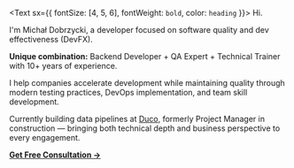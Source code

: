 <Text sx={{ fontSize: [4, 5, 6], fontWeight: `bold`, color: `heading` }}>
  Hi.
</Text>

I'm Michał Dobrzycki, a developer focused on software quality and dev effectiveness (DevFX).

**Unique combination:** Backend Developer + QA Expert + Technical Trainer with 10+ years of experience.

I help companies accelerate development while maintaining quality through modern testing practices, DevOps implementation, and team skill development.

Currently building data pipelines at [Duco](https://du.co/), formerly Project Manager in construction — bringing both technical depth and business perspective to every engagement.

[**Get Free Consultation →**](/consulting)